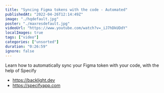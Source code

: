 ```yaml
---
title: "Syncing Figma tokens with the code - Automated"
publishedAt: "2022-04-26T12:14:49Z"
image: "./hqdefault.jpg"
poster: "./maxresdefault.jpg"
videoUrl: "https://www.youtube.com/watch?v=_iJ7hDkUDdY"
localImages: true
tags: ["video"]
categories: ["unsorted"]
duration: "0:26:59"
ignore: false
---
```

Learn how to automatically sync your Figma token with your code, with the help of Specify
- https://backlight.dev
- https://specifyapp.com

